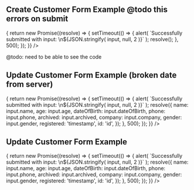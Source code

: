 
<Meta title="Components/CreateUpdateForm" />
<Title>CreateUpdateForm</Title>

## Create Customer Form Example @todo this errors on submit

<Canvas>
  <CreateUpdateForm
    customer={null}
    onSubmit={(input) => {
      return new Promise((resolve) => {
        setTimeout(() => {
          alert(
            `Successfully submitted with input: \n${JSON.stringify(
              input,
              null,
              2
            )}`
          );
          resolve();
        }, 500);
      });
    }}
  />
</Canvas>

@todo: need to be able to see the code

## Update Customer Form Example (broken date from server)

<Canvas>
  <CreateUpdateForm
    customer={{
      name: 'Test',
      gender: 'female',
      company: 'test',
      phone: 'test',
      age: 1,
      archived: true,
      id: '1234',
      dateOfBirth: '232',
      registered: 'datetime',
    }}
    onSubmit={(input) => {
      return new Promise((resolve) => {
        setTimeout(() => {
          alert(
            `Successfully submitted with input: \n${JSON.stringify(
              input,
              null,
              2
            )}`
          );
          resolve({
            name: input.name,
            age: input.age,
            dateOfBirth: input.dateOfBirth,
            phone: input.phone,
            archived: input.archived,
            company: input.company,
            gender: input.gender,
            registered: 'timestamp',
            id: 'id',
          });
        }, 500);
      });
    }}
  />
</Canvas>

## Update Customer Form Example

<Canvas>
  <CreateUpdateForm
    customer={{
      name: 'Test',
      gender: 'female',
      company: 'test',
      phone: 'test',
      age: 1,
      archived: false,
      id: '1234',
      dateOfBirth: '1996-06-28',
      registered: 'datetime',
    }}
    onSubmit={(input) => {
      return new Promise((resolve) => {
        setTimeout(() => {
          alert(
            `Successfully submitted with input: \n${JSON.stringify(
              input,
              null,
              2
            )}`
          );
          resolve({
            name: input.name,
            age: input.age,
            dateOfBirth: input.dateOfBirth,
            phone: input.phone,
            archived: input.archived,
            company: input.company,
            gender: input.gender,
            registered: 'timestamp',
            id: 'id',
          });
        }, 500);
      });
    }}
  />
</Canvas>
